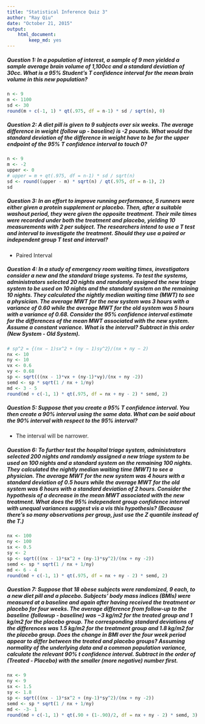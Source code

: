 ```yaml
---
title: "Statistical Inference Quiz 3"
author: "Ray Qiu"
date: "October 21, 2015"
output: 
    html_document:
        keep_md: yes
---
```


##### Question 1: In a population of interest, a sample of 9 men yielded a sample average brain volume of 1,100cc and a standard deviation of 30cc. What is a 95% Student's T confidence interval for the mean brain volume in this new population?
```r
n <- 9
m <- 1100
sd <- 30
round(m + c(-1, 1) * qt(.975, df = n-1) * sd / sqrt(n), 0)
```

##### Question 2: A diet pill is given to 9 subjects over six weeks. The average difference in weight (follow up - baseline) is -2 pounds. What would the standard deviation of the difference in weight have to be for the upper endpoint of the 95% T confidence interval to touch 0?
```r
n <- 9
m <- -2
upper <- 0
# upper = m + qt(.975, df = n-1) * sd / sqrt(n)
sd <- round((upper - m) * sqrt(n) / qt(.975, df = n-1), 2)
sd
```

##### Question 3: In an effort to improve running performance, 5 runners were either given a protein supplement or placebo. Then, after a suitable washout period, they were given the opposite treatment. Their mile times were recorded under both the treatment and placebo, yielding 10 measurements with 2 per subject. The researchers intend to use a T test and interval to investigate the treatment. Should they use a paired or independent group T test and interval?

* Paired Interval

##### Question 4: In a study of emergency room waiting times, investigators consider a new and the standard triage systems. To test the systems, administrators selected 20 nights and randomly assigned the new triage system to be used on 10 nights and the standard system on the remaining 10 nights. They calculated the nightly median waiting time (MWT) to see a physician. The average MWT for the new system was 3 hours with a variance of 0.60 while the average MWT for the old system was 5 hours with a variance of 0.68. Consider the 95% confidence interval estimate for the differences of the mean MWT associated with the new system. Assume a constant variance. What is the interval? Subtract in this order (New System - Old System).
```r
# sp^2 = {(nx − 1)sx^2 + (ny − 1)sy^2}/(nx + ny − 2)
nx <- 10
ny <- 10
vx <- 0.6
vy <- 0.68
sp <- sqrt(((nx - 1)*vx + (ny-1)*vy)/(nx + ny -2))
semd <- sp * sqrt(1 / nx + 1/ny)
md <- 3 - 5
round(md + c(-1, 1) * qt(.975, df = nx + ny - 2) * semd, 2)
```

##### Question 5: Suppose that you create a 95% T confidence interval. You then create a 90% interval using the same data. What can be said about the 90% interval with respect to the 95% interval?

* The interval will be narrower.

##### Question 6: To further test the hospital triage system, administrators selected 200 nights and randomly assigned a new triage system to be used on 100 nights and a standard system on the remaining 100 nights. They calculated the nightly median waiting time (MWT) to see a physician. The average MWT for the new system was 4 hours with a standard deviation of 0.5 hours while the average MWT for the old system was 6 hours with a standard deviation of 2 hours. Consider the hypothesis of a decrease in the mean MWT associated with the new treatment. What does the 95% independent group confidence interval with unequal variances suggest vis a vis this hypothesis? (Because there’s so many observations per group, just use the Z quantile instead of the T.)
```r
nx <- 100
ny <- 100
sx <- 0.5
sy <- 2
sp <- sqrt(((nx - 1)*sx^2 + (ny-1)*sy^2)/(nx + ny -2))
semd <- sp * sqrt(1 / nx + 1/ny)
md <- 6 - 4
round(md + c(-1, 1) * qt(.975, df = nx + ny - 2) * semd, 2)
```

##### Question 7: Suppose that 18 obese subjects were randomized, 9 each, to a new diet pill and a placebo. Subjects’ body mass indices (BMIs) were measured at a baseline and again after having received the treatment or placebo for four weeks. The average difference from follow-up to the baseline (followup - baseline) was −3 kg/m2 for the treated group and 1 kg/m2 for the placebo group. The corresponding standard deviations of the differences was 1.5 kg/m2 for the treatment group and 1.8 kg/m2 for the placebo group. Does the change in BMI over the four week period appear to differ between the treated and placebo groups? Assuming normality of the underlying data and a common population variance, calculate the relevant 90% t confidence interval. Subtract in the order of (Treated - Placebo) with the smaller (more negative) number first.
```r
nx <- 9
ny <- 9
sx <- 1.5
sy <- 1.8
sp <- sqrt(((nx - 1)*sx^2 + (ny-1)*sy^2)/(nx + ny -2))
semd <- sp * sqrt(1 / nx + 1/ny)
md <- -3- 1
round(md + c(-1, 1) * qt(.90 + (1-.90)/2, df = nx + ny - 2) * semd, 3)
```

